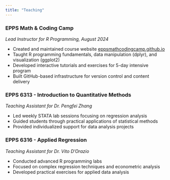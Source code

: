 ```yaml
---
title: "Teaching"
---
```


### EPPS Math & Coding Camp
*Lead Instructor for R Programming, August 2024*

- Created and maintained course website [eppsmathcodingcamp.github.io](https://eppsmathcodingcamp.github.io/)
- Taught R programming fundamentals, data manipulation (dplyr), and visualization (ggplot2)
- Developed interactive tutorials and exercises for 5-day intensive program
- Built GitHub-based infrastructure for version control and content delivery

### EPPS 6313 - Introduction to Quantitative Methods
*Teaching Assistant for Dr. Pengfei Zhang*

- Led weekly STATA lab sessions focusing on regression analysis
- Guided students through practical applications of statistical methods
- Provided individualized support for data analysis projects

### EPPS 6316 - Applied Regression
*Teaching Assistant for Dr. Vito D'Orazio*

- Conducted advanced R programming labs
- Focused on complex regression techniques and econometric analysis
- Developed practical exercises for applied data analysis